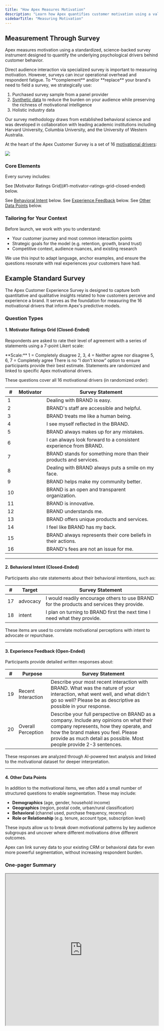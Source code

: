 ```yaml
---
title: "How Apex Measures Motivation"
description: "Learn how Apex quantifies customer motivation using a validated, behavioral-science-backed survey approach."
sidebarTitle: "Measuring Motivation"
---
```



## Measurement Through Survey


Apex measures motivation using a standardized, science-backed survey instrument designed to quantify the underlying psychological drivers behind customer behavior.

<Tip>
Direct audience interaction via specialized survey is important to measuring motivation. However, surveys can incur operational overhead and respondent fatigue. To **complement** and/or **replace** your brand's need to field a survey, we strategically use:

1. Purchased survey sample from a panel provider
1. [Synthetic data](/methodology/synthetic_data) to reduce the burden on your audience while preserving the richness of motivational intelligence
1. Holistic industry data
</Tip>

Our survey methodology draws from established behavioral science and was developed in collaboration with leading academic institutions including Harvard University, Columbia University, and the University of Western Australia.

At the heart of the Apex Customer Survey is a set of 16 [motivational drivers](/motivations/overview):

<Frame>
<img src="/images/motivator-circle.jpg"/>
</Frame>

### Core Elements

Every survey includes:

<Steps>
<Step title="A randomized grid of statements linked to our 16 motivational drivers"> See [Motivator Ratings Grid](#1-motivator-ratings-grid-closed-ended) below.</Step>

<Step title="Questions that measure advocacy and intent to repurchase."> See [Behavioral Intent](#2-behavioral-intent-closed-ended) below.</Step>
<Step title="Open-ended prompts to gather descriptive experience feedback."> See [Experience Feedback](#3-experience-feedback-open-ended) below.</Step>
<Step title="Any other contextual questions that provide segmentation (e.g. age, gender, income, etc.)."> See [Other Data Points](#4-other-data-points) below.</Step>
</Steps>

### Tailoring for Your Context

Before launch, we work with you to understand:

- Your customer journey and most common interaction points
- Strategic goals for the model (e.g. retention, growth, brand trust)
- Competitive context, audience nuances, and existing research

We use this input to adapt language, anchor examples, and ensure the questions resonate with real experiences your customers have had.

## Example Standard Survey

The Apex Customer Experience Survey is designed to capture both quantitative and qualitative insights related to how customers perceive and experience a brand. It serves as the foundation for measuring the 16 motivational drivers that inform Apex's predictive models.

### Question Types

#### 1. Motivator Ratings Grid (Closed-Ended)

Respondents are asked to rate their level of agreement with a series of statements using a 7-point Likert scale:

<Info>
**Scale:**  
1 = Completely disagree  
2, 3, 4 = Neither agree nor disagree  
5, 6, 7 = Completely agree
</Info>

<Note>
There is no “I don't know” option to ensure participants provide their best estimate.
</Note>

<Note>
Statements are randomized and linked to specific Apex motivational drivers. 
</Note>

These questions cover all 16 motivational drivers (in randomized order):


| # | Motivator | Survey Statement |
|---|-----------|------------------|
| 1 | <Motivator name="uncomplicated" /> | Dealing with BRAND is easy. |
| 2 | <Motivator name="responsive" /> | BRAND's staff are accessible and helpful. |
| 3 | <Motivator name="respectful" /> | BRAND treats me like a human being. |
| 4 | <Motivator name="relatable" /> | I see myself reflected in the BRAND. |
| 5 | <Motivator name="principled" /> | BRAND always makes up for any mistakes. |
| 6 | <Motivator name="predictable" /> | I can always look forward to a consistent experience from BRAND. |
| 7 | <Motivator name="meaningful" /> | BRAND stands for something more than their products and services. |
| 8 | <Motivator name="joyful" /> | Dealing with BRAND always puts a smile on my face. |
| 9 | <Motivator name="involved" /> | BRAND helps make my community better. |
| 10 | <Motivator name="honest" /> | BRAND is an open and transparent organization. |
| 11 | <Motivator name="forward-thinking" /> | BRAND is innovative. |
| 12 | <Motivator name="empathetic" /> | BRAND understands me. |
| 13 | <Motivator name="distinct" /> | BRAND offers unique products and services. |
| 14 | <Motivator name="dependable" /> | I feel like BRAND has my back. |
| 15 | <Motivator name="authentic" /> | BRAND always represents their core beliefs in their actions. |
| 16 | <Motivator name="affordable" /> | BRAND's fees are not an issue for me. |

---

#### 2. Behavioral Intent (Closed-Ended)

Participants also rate statements about their behavioral intentions, such as:

| # | Target | Survey Statement |
|---|-----------|------------------|
| 17 | advocacy | I would readily encourage others to use BRAND for the products and services they provide. |
| 18 | intent | I plan on turning to BRAND first the next time I need what they provide. |

<Info>
These items are used to correlate motivational perceptions with intent to advocate or repurchase.
</Info>

---

#### 3. Experience Feedback (Open-Ended)

Participants provide detailed written responses about:

| # | Purpose | Survey Statement |
|---|-----------|------------------|
| 19 | Recent Interaction | Describe your most recent interaction with BRAND. What was the nature of your interaction, what went well, and what didn't go so well? Please be as descriptive as possible in your response. |
| 20 | Overall Perception | Describe your full perspective on BRAND as a company. Include any opinions on what their company represents, how they operate, and how the brand makes you feel. Please provide as much detail as possible. Most people provide 2-3 sentences. |

<Note>
These responses are analyzed through AI-powered text analysis and linked to the motivational dataset for deeper interpretation.
</Note>

---

#### 4. Other Data Points

In addition to the motivational items, we often add a small number of structured questions to enable segmentation. These may include:

- **Demographics** (age, gender, household income)
- **Geographics** (region, postal code, urban/rural classification)
- **Behavioral** (channel used, purchase frequency, recency)
- **Role or Relationship** (e.g. tenure, account type, subscription level)

These inputs allow us to break down motivational patterns by key audience subgroups and uncover where different motivations drive different outcomes.

<Tip>
Apex can link survey data to your existing CRM or behavioral data for even more powerful segmentation, without increasing respondent burden.
</Tip>

### One-pager Summary

<iframe src="https://apexscore.ai/wp-content/uploads/2025/08/apex-standard-customer-survey.pdf" width="100%" height="500px" />

## Survey Deployment

Because we are not a survey platform, we are agnostic to the method of survey deployment. We can talk about your existing tools and processes and help you find the best fit for your needs.

Some options include:

* We handle everything turn-key
* Our survey is inserted into an existing workflow or brand tracker cadence you have
* We purchase survey sample from one of our trusted partners